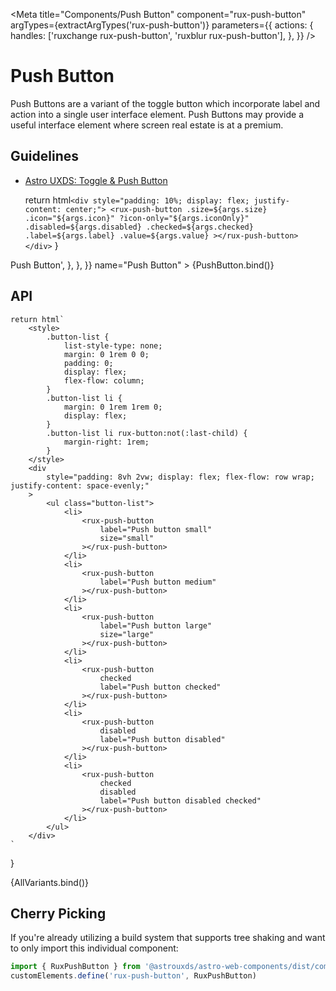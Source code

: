 
<Meta
    title="Components/Push Button"
    component="rux-push-button"
    argTypes={extractArgTypes('rux-push-button')}
    parameters={{
        actions: {
            handles: ['ruxchange rux-push-button', 'ruxblur rux-push-button'],
        },
    }}
/>

# Push Button

Push Buttons are a variant of the toggle button which incorporate label and action into a single user interface element. Push Buttons may provide a useful interface element where screen real estate is at a premium.

## Guidelines

-   [Astro UXDS: Toggle & Push Button](http://www.astrouxds.com/ui-components/toggle)

    return html`
        <div style="padding: 10%; display: flex; justify-content: center;">
            <rux-push-button
                .size=${args.size}
                .icon="${args.icon}"
                ?icon-only="${args.iconOnly}"
                .disabled=${args.disabled}
                .checked=${args.checked}
                .label=${args.label}
                .value=${args.value}
            ></rux-push-button>
        </div>
    `
}

<Canvas>
    <Story
        parameters={{
            docs: {
                source: {
                    code: '<rux-push-button>Push Button</rux-push-button>',
                },
            },
        }}
        name="Push Button"
    >
        {PushButton.bind()}
    </Story>
</Canvas>

## API

<ArgsTable of="rux-push-button" />

    return html`
        <style>
            .button-list {
                list-style-type: none;
                margin: 0 1rem 0 0;
                padding: 0;
                display: flex;
                flex-flow: column;
            }
            .button-list li {
                margin: 0 1rem 1rem 0;
                display: flex;
            }
            .button-list li rux-button:not(:last-child) {
                margin-right: 1rem;
            }
        </style>
        <div
            style="padding: 8vh 2vw; display: flex; flex-flow: row wrap; justify-content: space-evenly;"
        >
            <ul class="button-list">
                <li>
                    <rux-push-button
                        label="Push button small"
                        size="small"
                    ></rux-push-button>
                </li>
                <li>
                    <rux-push-button
                        label="Push button medium"
                    ></rux-push-button>
                </li>
                <li>
                    <rux-push-button
                        label="Push button large"
                        size="large"
                    ></rux-push-button>
                </li>
                <li>
                    <rux-push-button
                        checked
                        label="Push button checked"
                    ></rux-push-button>
                </li>
                <li>
                    <rux-push-button
                        disabled
                        label="Push button disabled"
                    ></rux-push-button>
                </li>
                <li>
                    <rux-push-button
                        checked
                        disabled
                        label="Push button disabled checked"
                    ></rux-push-button>
                </li>
            </ul>
        </div>
    `
}

<Canvas>
    <Story name="All Variants">{AllVariants.bind()}</Story>
</Canvas>

## Cherry Picking

If you're already utilizing a build system that supports tree shaking and want to only import this individual component:

```js
import { RuxPushButton } from '@astrouxds/astro-web-components/dist/components/rux-push-button'
customElements.define('rux-push-button', RuxPushButton)
```

